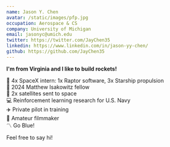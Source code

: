 ```yaml
---
name: Jason Y. Chen
avatar: /static/images/pfp.jpg
occupation: Aerospace & CS
company: University of Michigan
email: jasonyc@umich.edu
twitter: https://twitter.com/JayChen35
linkedin: https://www.linkedin.com/in/jason-yy-chen/
github: https://github.com/JayChen35
---
```


**I'm from Virginia and I like to build rockets!**

🚀 4x SpaceX intern: 1x Raptor software, 3x Starship propulsion  
🌌 2024 Matthew Isakowitz fellow  
📡 2x satellites sent to space  
💻 Reinforcement learning research for U.S. Navy  
✈️ Private pilot in training  
🎥 Amateur filmmaker  
〽️ Go Blue!  

Feel free to say hi! 
